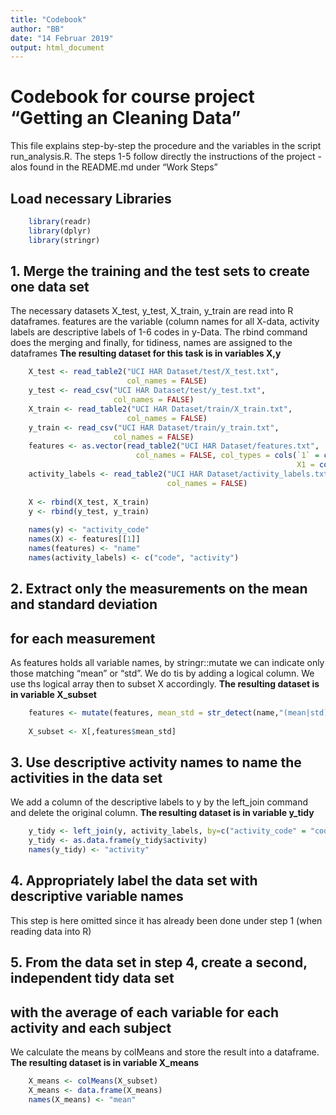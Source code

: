 ```yaml
---
title: "Codebook"
author: "BB"
date: "14 Februar 2019"
output: html_document
---
```


# Codebook for course project "Getting an Cleaning Data"
This file explains step-by-step the procedure and the variables in the script run_analysis.R.
The steps 1-5 follow directly the instructions of the project - alos found in the README.md under "Work Steps"

## Load necessary Libraries

```r
    library(readr)
    library(dplyr)
    library(stringr)
```

## 1. Merge the training and the test sets to create one data set
The necessary datasets X_test, y_test, X_train, y_train are read into R dataframes. features are the variable (column names for all X-data, activity labels are descriptive labels of 1-6 codes in y-Data.
The rbind command does the merging and finally, for tidiness, names are assigned to the dataframes
**The resulting dataset for this task is in variables X,y**

```r
    X_test <- read_table2("UCI HAR Dataset/test/X_test.txt", 
                          col_names = FALSE)
    y_test <- read_csv("UCI HAR Dataset/test/y_test.txt", 
                       col_names = FALSE)
    X_train <- read_table2("UCI HAR Dataset/train/X_train.txt", 
                          col_names = FALSE)
    y_train <- read_csv("UCI HAR Dataset/train/y_train.txt", 
                       col_names = FALSE)
    features <- as.vector(read_table2("UCI HAR Dataset/features.txt", 
                            col_names = FALSE, col_types = cols(`1` = col_skip(), 
                                                                X1 = col_skip())))
    activity_labels <- read_table2("UCI HAR Dataset/activity_labels.txt", 
                                   col_names = FALSE)
    
    X <- rbind(X_test, X_train)
    y <- rbind(y_test, y_train)
    
    names(y) <- "activity_code"
    names(X) <- features[[1]]
    names(features) <- "name"
    names(activity_labels) <- c("code", "activity")
```

## 2. Extract only the measurements on the mean and standard deviation 
## for each measurement
As features holds all variable names, by stringr::mutate we can indicate only those matching "mean" or "std".
We do tis by adding a logical column. We use ths logical array then to subset X accordingly.
**The resulting dataset is in variable X_subset**

```r
    features <- mutate(features, mean_std = str_detect(name,"(mean|std)\\(\\)"))
    
    X_subset <- X[,features$mean_std]
```

## 3. Use descriptive activity names to name the activities in the data set
We add a column of the descriptive labels to y by the left_join command and delete the original column.
**The resulting dataset is in variable y_tidy**

```r
    y_tidy <- left_join(y, activity_labels, by=c("activity_code" = "code") )
    y_tidy <- as.data.frame(y_tidy$activity)
    names(y_tidy) <- "activity"
```



## 4. Appropriately label the data set with descriptive variable names

This step is here omitted since it has already been done under step 1 (when reading data into R)

## 5. From the data set in step 4, create a second, independent tidy data set 
## with the average of each variable for each activity and each subject
We calculate the means by colMeans and store the result into a dataframe.
**The resulting dataset is in variable X_means**

```r
    X_means <- colMeans(X_subset)
    X_means <- data.frame(X_means)
    names(X_means) <- "mean"
```